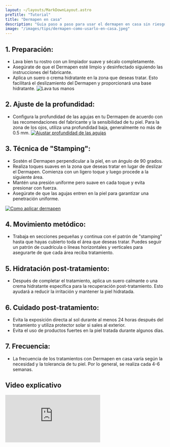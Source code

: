 ```yaml
---
layout: ~/layouts/MarkDownLayout.astro
preTitle: "Tutorial"
title: "Dermapen en casa"
description: "Guia paso a paso para usar el dermapen en casa sin riesgos"
image: "/images/tips/dermapen-como-usarlo-en-casa.jpeg"
---
```


## 1. Preparación:

- Lava bien tu rostro con un limpiador suave y sécalo completamente.
- Asegúrate de que el Dermapen esté limpio y desinfectado siguiendo las instrucciones del fabricante.
- Aplica un suero o crema hidratante en la zona que deseas tratar. Esto facilitará el deslizamiento del Dermapen y proporcionará una base hidratante.
  ![Lava tus manos](/images/tips/paso-a-paso/limpiar-las-manos.jpeg "Limpiar tus manos")

## 2. Ajuste de la profundidad:

- Configura la profundidad de las agujas en tu Dermapen de acuerdo con las recomendaciones del fabricante y la sensibilidad de tu piel. Para la zona de los ojos, utiliza una profundidad baja, generalmente no más de 0.5 mm.
  [ ![Ajustar profundidad de las agujas](/images/tips/paso-a-paso/profundidad-de-las-agujas.jpeg "Comprar dr. pen a6") ](https://amzn.to/48YCJpK)

## 3. Técnica de "Stamping":

- Sostén el Dermapen perpendicular a la piel, en un ángulo de 90 grados.
- Realiza toques suaves en la zona que deseas tratar en lugar de deslizar el Dermapen. Comienza con un ligero toque y luego procede a la siguiente área.
- Mantén una presión uniforme pero suave en cada toque y evita presionar con fuerza.
- Asegúrate de que las agujas entren en la piel para garantizar una penetración uniforme.

[ ![Como aplicar dermapen](/images/tips/paso-a-paso/como-aplicar-dermapen.jpeg "Comprar dr. pen a6") ](https://amzn.to/48YCJpK)

## 4. Movimiento metódico:

- Trabaja en secciones pequeñas y continua con el patrón de "stamping" hasta que hayas cubierto toda el área que deseas tratar. Puedes seguir un patrón de cuadrícula o líneas horizontales y verticales para asegurarte de que cada área reciba tratamiento.

## 5. Hidratación post-tratamiento:

- Después de completar el tratamiento, aplica un suero calmante o una crema hidratante específica para la recuperación post-tratamiento. Esto ayudará a reducir la irritación y mantener la piel hidratada.

## 6. Cuidado post-tratamiento:

- Evita la exposición directa al sol durante al menos 24 horas después del tratamiento y utiliza protector solar si sales al exterior.
- Evita el uso de productos fuertes en la piel tratada durante algunos días.

## 7. Frecuencia:

- La frecuencia de los tratamientos con Dermapen en casa varía según la necesidad y la tolerancia de tu piel. Por lo general, se realiza cada 4-6 semanas.

## Video explicativo

<iframe
  src="https://www.youtube.com/embed/tWeg3wzPbOw?si=1SpQIopZ93J7gsRb"
  title="YouTube video player"
  class="aspect-video w-full"
  frameborder="0"
  allow="accelerometer; autoplay; clipboard-write; encrypted-media; gyroscope; picture-in-picture; web-share"
  allowfullscreen
></iframe>
